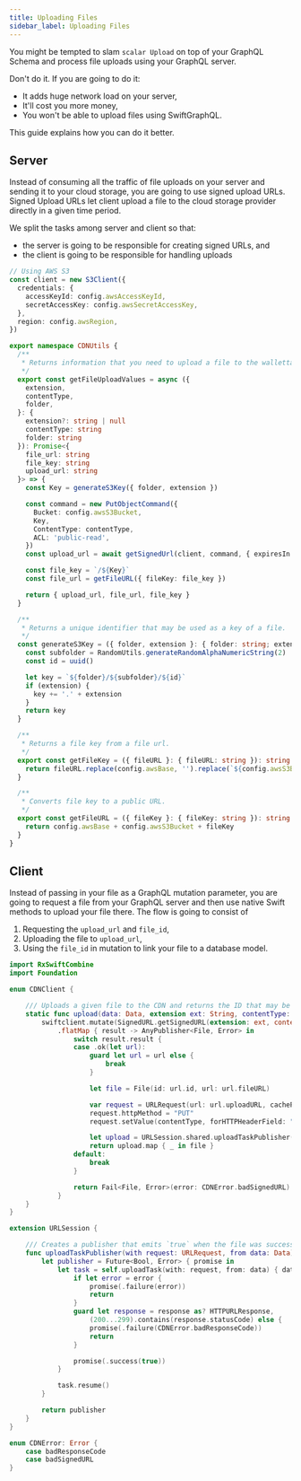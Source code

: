 ```yaml
---
title: Uploading Files
sidebar_label: Uploading Files
---
```


You might be tempted to slam `scalar Upload` on top of your GraphQL Schema and process file uploads using your GraphQL server.

Don't do it. If you are going to do it:

- It adds huge network load on your server,
- It'll cost you more money,
- You won't be able to upload files using SwiftGraphQL.

This guide explains how you can do it better.

## Server

Instead of consuming all the traffic of file uploads on your server and sending it to your cloud storage, you are going to use signed upload URLs. Signed Upload URLs let client upload a file to the cloud storage provider directly in a given time period.

We split the tasks among server and client so that:

- the server is going to be responsible for creating signed URLs, and
- the client is going to be responsible for handling uploads

```typescript
// Using AWS S3
const client = new S3Client({
  credentials: {
    accessKeyId: config.awsAccessKeyId,
    secretAccessKey: config.awsSecretAccessKey,
  },
  region: config.awsRegion,
})

export namespace CDNUtils {
  /**
   * Returns information that you need to upload a file to the walletta CDN.
   */
  export const getFileUploadValues = async ({
    extension,
    contentType,
    folder,
  }: {
    extension?: string | null
    contentType: string
    folder: string
  }): Promise<{
    file_url: string
    file_key: string
    upload_url: string
  }> => {
    const Key = generateS3Key({ folder, extension })

    const command = new PutObjectCommand({
      Bucket: config.awsS3Bucket,
      Key,
      ContentType: contentType,
      ACL: 'public-read',
    })
    const upload_url = await getSignedUrl(client, command, { expiresIn: 3600 })

    const file_key = `/${Key}`
    const file_url = getFileURL({ fileKey: file_key })

    return { upload_url, file_url, file_key }
  }

  /**
   * Returns a unique identifier that may be used as a key of a file.
   */
  const generateS3Key = ({ folder, extension }: { folder: string; extension?: string | null }): string => {
    const subfolder = RandomUtils.generateRandomAlphaNumericString(2)
    const id = uuid()

    let key = `${folder}/${subfolder}/${id}`
    if (extension) {
      key += '.' + extension
    }
    return key
  }

  /**
   * Returns a file key from a file url.
   */
  export const getFileKey = ({ fileURL }: { fileURL: string }): string => {
    return fileURL.replace(config.awsBase, '').replace(`${config.awsS3Bucket}/`, '')
  }

  /**
   * Converts file key to a public URL.
   */
  export const getFileURL = ({ fileKey }: { fileKey: string }): string => {
    return config.awsBase + config.awsS3Bucket + fileKey
  }
}
```

## Client

Instead of passing in your file as a GraphQL mutation parameter, you are going to request a file from your GraphQL server and then use native Swift methods to upload your file there. The flow is going to consist of

1. Requesting the `upload_url` and `file_id`,
1. Uploading the file to `upload_url`,
1. Using the `file_id` in mutation to link your file to a database model.

```swift
import RxSwiftCombine
import Foundation

enum CDNClient {

    /// Uploads a given file to the CDN and returns the ID that may be used to identify it.
    static func upload(data: Data, extension ext: String, contentType: String) -> AnyPublisher<File, Error> {
        swiftclient.mutate(SignedURL.getSignedURL(extension: ext, contentType: contentType))
            .flatMap { result -> AnyPublisher<File, Error> in
                switch result.result {
                case .ok(let url):
                    guard let url = url else {
                        break
                    }

                    let file = File(id: url.id, url: url.fileURL)

                    var request = URLRequest(url: url.uploadURL, cachePolicy: .reloadIgnoringLocalCacheData)
                    request.httpMethod = "PUT"
                    request.setValue(contentType, forHTTPHeaderField: "Content-Type")

                    let upload = URLSession.shared.uploadTaskPublisher(with: request, from: data)
                    return upload.map { _ in file }
                default:
                    break
                }

                return Fail<File, Error>(error: CDNError.badSignedURL)
            }
    }
}

extension URLSession {

    /// Creates a publisher that emits `true` when the file was successfully uploaded to a given URL.
    func uploadTaskPublisher(with request: URLRequest, from data: Data) -> AnyPublisher<Bool, Error> {
        let publisher = Future<Bool, Error> { promise in
            let task = self.uploadTask(with: request, from: data) { data, response, error in
                if let error = error {
                    promise(.failure(error))
                    return
                }
                guard let response = response as? HTTPURLResponse,
                    (200...299).contains(response.statusCode) else {
                    promise(.failure(CDNError.badResponseCode))
                    return
                }

                promise(.success(true))
            }

            task.resume()
        }

        return publisher
    }
}

enum CDNError: Error {
    case badResponseCode
    case badSignedURL
}
```
